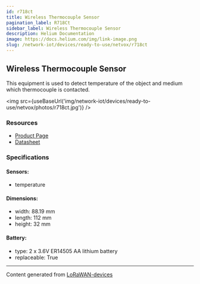 ```yaml
---
id: r718ct
title: Wireless Thermocouple Sensor
pagination_label: R718Ct
sidebar_label: Wireless Thermocouple Sensor
description: Helium Documentation
image: https://docs.helium.com/img/link-image.png
slug: /network-iot/devices/ready-to-use/netvox/r718ct
---
```



<LegacyContentBanner />

## Wireless Thermocouple Sensor

This equipment is used to detect temperature of the object and medium which thermocouple is
contacted.

<img src={useBaseUrl('img/network-iot/devices/ready-to-use/netvox/photos/r718ct.jpg')} />

### Resources

- [Product Page](http://www.netvox.com.tw/product.asp?pro=R718CT)
- [Datasheet](http://www.netvox.com.tw/um/R718CT/R718CTdatasheet.pdf)

### Specifications

#### Sensors:

- temperature

#### Dimensions:

- width: 88.19 mm
- length: 112 mm
- height: 32 mm

#### Battery:

- type: 2 x 3.6V ER14505 AA lithium battery
- replaceable: True

---

Content generated from [LoRaWAN-devices](https://github.com/TheThingsNetwork/lorawan-devices)
